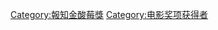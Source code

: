 {{Catnav|頁面分類|人类社会|競賽|獎項|幽默與諷刺獎項}}
{{Catnav|頁面分類|人类社会|獎勵|獎項|幽默與諷刺獎項}}

[[Category:報知金酸莓獎|Category:報知金酸莓獎]]
[[Category:电影奖项获得者|Category:电影奖项获得者]]